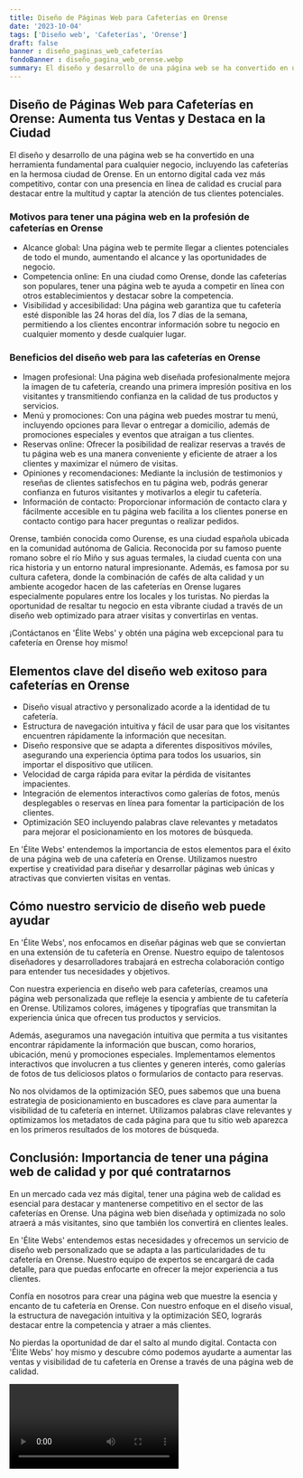 ```yaml
---
title: Diseño de Páginas Web para Cafeterías en Orense
date: '2023-10-04'
tags: ['Diseño web', 'Cafeterías', 'Orense']
draft: false
banner : diseño_paginas_web_cafeterías
fondoBanner : diseño_pagina_web_orense.webp
summary: El diseño y desarrollo de una página web se ha convertido en una herramienta fundamental para cualquier negocio, incluyendo las cafeterías en la hermosa ciudad de Orense. En un entorno digital cada vez más competitivo, contar con una presencia en línea de calidad es crucial para destacar entre la multitud y captar la atención de tus clientes potenciales.
---
```


## **Diseño de Páginas Web para Cafeterías en Orense: Aumenta tus Ventas y Destaca en la Ciudad**

El diseño y desarrollo de una página web se ha convertido en una herramienta fundamental para cualquier negocio, incluyendo las cafeterías en la hermosa ciudad de Orense. En un entorno digital cada vez más competitivo, contar con una presencia en línea de calidad es crucial para destacar entre la multitud y captar la atención de tus clientes potenciales.

### **Motivos para tener una página web en la profesión de cafeterías en Orense**

- Alcance global: Una página web te permite llegar a clientes potenciales de todo el mundo, aumentando el alcance y las oportunidades de negocio.
- Competencia online: En una ciudad como Orense, donde las cafeterías son populares, tener una página web te ayuda a competir en línea con otros establecimientos y destacar sobre la competencia.
- Visibilidad y accesibilidad: Una página web garantiza que tu cafetería esté disponible las 24 horas del día, los 7 días de la semana, permitiendo a los clientes encontrar información sobre tu negocio en cualquier momento y desde cualquier lugar.

### **Beneficios del diseño web para las cafeterías en Orense**

- Imagen profesional: Una página web diseñada profesionalmente mejora la imagen de tu cafetería, creando una primera impresión positiva en los visitantes y transmitiendo confianza en la calidad de tus productos y servicios.
- Menú y promociones: Con una página web puedes mostrar tu menú, incluyendo opciones para llevar o entregar a domicilio, además de promociones especiales y eventos que atraigan a tus clientes.
- Reservas online: Ofrecer la posibilidad de realizar reservas a través de tu página web es una manera conveniente y eficiente de atraer a los clientes y maximizar el número de visitas.
- Opiniones y recomendaciones: Mediante la inclusión de testimonios y reseñas de clientes satisfechos en tu página web, podrás generar confianza en futuros visitantes y motivarlos a elegir tu cafetería.
- Información de contacto: Proporcionar información de contacto clara y fácilmente accesible en tu página web facilita a los clientes ponerse en contacto contigo para hacer preguntas o realizar pedidos.

Orense, también conocida como Ourense, es una ciudad española ubicada en la comunidad autónoma de Galicia. Reconocida por su famoso puente romano sobre el río Miño y sus aguas termales, la ciudad cuenta con una rica historia y un entorno natural impresionante. Además, es famosa por su cultura cafetera, donde la combinación de cafés de alta calidad y un ambiente acogedor hacen de las cafeterías en Orense lugares especialmente populares entre los locales y los turistas. No pierdas la oportunidad de resaltar tu negocio en esta vibrante ciudad a través de un diseño web optimizado para atraer visitas y convertirlas en ventas.

¡Contáctanos en 'Élite Webs' y obtén una página web excepcional para tu cafetería en Orense hoy mismo!

<GifSeo />

<Cta />

## Elementos clave del diseño web exitoso para cafeterías en Orense

- Diseño visual atractivo y personalizado acorde a la identidad de tu cafetería.
- Estructura de navegación intuitiva y fácil de usar para que los visitantes encuentren rápidamente la información que necesitan.
- Diseño responsive que se adapta a diferentes dispositivos móviles, asegurando una experiencia óptima para todos los usuarios, sin importar el dispositivo que utilicen.
- Velocidad de carga rápida para evitar la pérdida de visitantes impacientes.
- Integración de elementos interactivos como galerías de fotos, menús desplegables o reservas en línea para fomentar la participación de los clientes.
- Optimización SEO incluyendo palabras clave relevantes y metadatos para mejorar el posicionamiento en los motores de búsqueda.

En 'Élite Webs' entendemos la importancia de estos elementos para el éxito de una página web de una cafetería en Orense. Utilizamos nuestro expertise y creatividad para diseñar y desarrollar páginas web únicas y atractivas que convierten visitas en ventas.

## Cómo nuestro servicio de diseño web puede ayudar

En 'Élite Webs', nos enfocamos en diseñar páginas web que se conviertan en una extensión de tu cafetería en Orense. Nuestro equipo de talentosos diseñadores y desarrolladores trabajará en estrecha colaboración contigo para entender tus necesidades y objetivos.

Con nuestra experiencia en diseño web para cafeterías, creamos una página web personalizada que refleje la esencia y ambiente de tu cafetería en Orense. Utilizamos colores, imágenes y tipografías que transmitan la experiencia única que ofrecen tus productos y servicios.

Además, aseguramos una navegación intuitiva que permita a tus visitantes encontrar rápidamente la información que buscan, como horarios, ubicación, menú y promociones especiales. Implementamos elementos interactivos que involucren a tus clientes y generen interés, como galerías de fotos de tus deliciosos platos o formularios de contacto para reservas.

No nos olvidamos de la optimización SEO, pues sabemos que una buena estrategia de posicionamiento en buscadores es clave para aumentar la visibilidad de tu cafetería en internet. Utilizamos palabras clave relevantes y optimizamos los metadatos de cada página para que tu sitio web aparezca en los primeros resultados de los motores de búsqueda.

## Conclusión: Importancia de tener una página web de calidad y por qué contratarnos

En un mercado cada vez más digital, tener una página web de calidad es esencial para destacar y mantenerse competitivo en el sector de las cafeterías en Orense. Una página web bien diseñada y optimizada no solo atraerá a más visitantes, sino que también los convertirá en clientes leales.

En 'Élite Webs' entendemos estas necesidades y ofrecemos un servicio de diseño web personalizado que se adapta a las particularidades de tu cafetería en Orense. Nuestro equipo de expertos se encargará de cada detalle, para que puedas enfocarte en ofrecer la mejor experiencia a tus clientes.

Confía en nosotros para crear una página web que muestre la esencia y encanto de tu cafetería en Orense. Con nuestro enfoque en el diseño visual, la estructura de navegación intuitiva y la optimización SEO, lograrás destacar entre la competencia y atraer a más clientes.

No pierdas la oportunidad de dar el salto al mundo digital. Contacta con 'Élite Webs' hoy mismo y descubre cómo podemos ayudarte a aumentar las ventas y visibilidad de tu cafetería en Orense a través de una página web de calidad.

<Video />

<CtaBot job='Cafeterías' city='Orense'/>

<Gmaps query='Orense+españa+maps' />